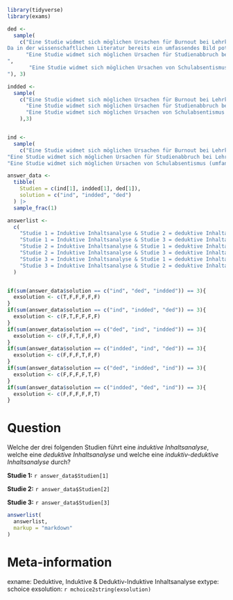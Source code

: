 ```r
library(tidyverse)
library(exams)

ded <- 
  sample(
    c("Eine Studie widmet sich möglichen Ursachen für Burnout bei Lehrkräften. 
Da in der wissenschaftlichen Literatur bereits ein umfassendes Bild potenzieller Ursachen beschrieben ist, wurden diese in der Literatur beschriebenen Ursachen zu Kategorien zusammengefasst. Danach wurden N = 146 Leitfadeninterviews mit Lehrkräften mit Erschöpfungssymptomatik durchgeführt und jede Aussage zu Ursachen der Erschöpfung diesen Kategorien aus der Literatur zugeordnet.",
      "Eine Studie widmet sich möglichen Ursachen für Studienabbruch bei Lehramtsstudierenden. Da in der wissenschaftlichen Literatur bereits ein umfassendes Bild potenzieller Ursachen für Studienabbruch beschrieben ist, wurden diese in der Literatur beschriebenen Ursachen zu Kategorien zusammengefasst. Danach wurden N = 146 Leitfadeninterviews mit Abbrechern des Lehramtsstudiums durchgeführt und jede Aussage zu Ursachen des Studienabbruchs diesen Kategorien aus der Literatur zugeordnet.
",
       "Eine Studie widmet sich möglichen Ursachen von Schulabsentismus (umfangreiches »Schule schwänzen«). Da in der wissenschaftlichen Literatur bereits ein umfassendes Bild potenzieller Ursachen für Schulabsentismus beschrieben ist, wurden diese in der Literatur beschriebenen Ursachen zu Kategorien zusammengefasst. Danach wurden N = 146 Leitfadeninterviews mit Schüler:innen mit sehr vielen unentschuldigten Fehltagen durchgeführt und jede Aussage zu Ursachen diesen Kategorien aus der Literatur zugeordnet.
"), 3)

indded <-
  sample(
    c("Eine Studie widmet sich möglichen Ursachen für Burnout bei Lehrkräften. Da in der wissenschaftlichen Literatur bislang nur drei Ursachen beschrieben sind, wurden zum einen diese drei Ursachen in Aussagen von N = 146 Leitfadeninterviews von Lehrkräften mit Erschöpfungssymptomatik identifiziert. Zum anderen aber wurden auch aus den Interviews heraus neue potentielle Ursachen identifiziert. Diese wurden in neue Kategorien zusammengefasst. Bei einem erneuten Kodierdurchgang wurden dann sowohl die Kategorien aus der Literatur als auch aus dem Material auf jede Aussage der Transkripte angewendet.",
      "Eine Studie widmet sich möglichen Ursachen für Studienabbruch bei Lehramtsstudierenden. Da in der wissenschaftlichen Literatur bislang nur drei Ursachen beschrieben sind, wurden zum einen diese drei Ursachen in Aussagen von N = 146 Leitfadeninterviews von Abbrechern des Lehramtsstudiums identifiziert. Zum anderen aber wurden auch aus den Interviews heraus neue potentielle Ursachen identifiziert. Diese wurden in neue Kategorien zusammengefasst. Bei einem erneuten Kodierdurchgang wurden dann sowohl die Kategorien aus der Literatur als auch aus dem Material auf jede Aussage der Transkripte angewendet.",
      "Eine Studie widmet sich möglichen Ursachen von Schulabsentismus (umfangreiches »Schule schwänzen«). Da in der wissenschaftlichen Literatur bislang nur drei Ursachen beschrieben sind, wurden zum einen diese drei Ursachen in Aussagen von N = 146 Leitfadeninterviews von Schüler:innen mit sehr vielen unentschuldigten Fehltagen identifiziert. Zum anderen aber wurden auch aus den Interviews heraus neue potenzielle Ursachen identifiziert. Diese wurden in neue Kategorien zusammengefasst. Bei einem erneuten Kodierdurchgang wurden dann sowohl die Kategorien aus der Literatur als auch aus dem Material auf jede Aussage der Transkripte angewendet."
    ),3)


ind <-
  sample(
    c("Eine Studie widmet sich möglichen Ursachen für Burnout bei Lehrkräften. Da in der wissenschaftlichen Literatur bislang kaum Ursachen beschrieben sind, wurden Ursachen in Aussagen von N = 146 Leitfadeninterviews von Lehrkräften mit Erschöpfungssymptomatik identifiziert. Diese wurden zu Kategorien zusammengefasst. Bei einem Kodierdurchgang durch alle Interviews wurden dann diese so gefundenen Kategorien auf jede Aussage der Transkripte angewendet.",
"Eine Studie widmet sich möglichen Ursachen für Studienabbruch bei Lehramtsstudierenden. Da in der wissenschaftlichen Literatur bislang kaum Ursachen beschrieben sind, wurden Ursachen in Aussagen von N = 146 Leitfadeninterviews von Abbrechern des Lehramtsstudiums identifiziert. Diese wurden zu Kategorien zusammengefasst. Bei einem Kodierdurchgang durch alle Interviews wurden dann diese so gefundenen Kategorien auf jede Aussage der Transkripte angewendet.",
"Eine Studie widmet sich möglichen Ursachen von Schulabsentismus (umfangreiches »Schule schwänzen«). Da in der wissenschaftlichen Literatur bislang kaum Ursachen beschrieben sind, wurden Ursachen in Aussagen von N = 146 Leitfadeninterviews von Schüler:innen mit sehr vielen unentschuldigten Fehltagen identifiziert. Diese wurden zu Kategorien zusammengefasst. Bei einem Kodierdurchgang durch alle Interviews wurden dann diese so gefundenen Kategorien auf jede Aussage der Transkripte angewendet."), 3)

answer_data <- 
  tibble(
    Studien = c(ind[1], indded[1], ded[1]),
    solution = c("ind", "indded", "ded")
  ) |> 
  sample_frac(1)

answerlist <- 
  c(
    "Studie 1 = Induktive Inhaltsanalyse & Studie 2 = deduktive Inhaltanalyse",
    "Studie 1 = Induktive Inhaltsanalyse & Studie 3 = deduktive Inhaltanalyse",
    "Studie 2 = Induktive Inhaltsanalyse & Studie 1 = deduktive Inhaltanalyse",
    "Studie 2 = Induktive Inhaltsanalyse & Studie 3 = deduktive Inhaltanalyse",
    "Studie 3 = Induktive Inhaltsanalyse & Studie 1 = deduktive Inhaltanalyse",
    "Studie 3 = Induktive Inhaltsanalyse & Studie 2 = deduktive Inhaltanalyse"
  )


if(sum(answer_data$solution == c("ind", "ded", "indded")) == 3){
  exsolution <- c(T,F,F,F,F,F)
}
if(sum(answer_data$solution == c("ind", "indded", "ded")) == 3){
  exsolution <- c(F,T,F,F,F,F)
}
if(sum(answer_data$solution == c("ded", "ind", "indded")) == 3){
  exsolution <- c(F,F,T,F,F,F)
}
if(sum(answer_data$solution == c("indded", "ind", "ded")) == 3){
  exsolution <- c(F,F,F,T,F,F)
}
if(sum(answer_data$solution == c("ded", "indded", "ind")) == 3){
  exsolution <- c(F,F,F,F,T,F)
}
if(sum(answer_data$solution == c("indded", "ded", "ind")) == 3){
  exsolution <- c(F,F,F,F,F,T)
}
```

Question
========
Welche der drei folgenden Studien führt eine *induktive Inhaltsanalyse*, welche eine *deduktive Inhaltsanalyse* und welche eine *induktiv-deduktive Inhaltsanalyse* durch? 

**Studie 1:**
`r answer_data$Studien[1]`

**Studie 2:**
`r answer_data$Studien[2]`

**Studie 3:**
`r answer_data$Studien[3]`

```r
answerlist(
  answerlist,
  markup = "markdown"
)
```


Meta-information
================
exname: Deduktive, Induktive & Deduktiv-Induktive Inhaltsanalyse
extype: schoice
exsolution: `r mchoice2string(exsolution)`